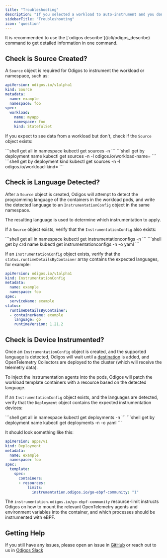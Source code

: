 ```yaml
---
title: "Troubleshooting"
description: "If you selected a workload to auto-instrument and you don't see any data, use the checklist below to troubleshoot the issue."
sidebarTitle: "Troubleshooting"
icon: 'question'
---
```


<Tip>
  It is recommended to use the [`odigos describe`](/cli/odigos_describe) command to get detailed information in one command.
</Tip>

## Check is Source Created?

A `Source` object is required for Odigos to instrument the workload or namespace, such as:

```yaml
apiVersion: odigos.io/v1alpha1
kind: Source
metadata:
  name: example
  namespace: foo
spec:
  workload:
    name: myapp
    namespace: foo
    kind: StatefulSet
```

If you expect to see data from a workload but don't, check if the `Source` object exists:

<CodeGroup>
  ```shell get all in namespace
  kubectl get sources -n <namespace>
  ```
  ```shell get by deployment name
  kubectl get sources -n <namespace> -l odigos.io/workload-name=<deployment-name>
  ```
  ```shell get by deployment kind
  kubectl get sources -n <namespace> -l odigos.io/workload-kind=<deployment-kind>
  ```
</CodeGroup>

## Check is Language Detected?

After a `Source` object is created, Odigos will attempt to detect the programming language of the containers in the workload pods, and write the detected language to an `InstrumentationConfig` object in the same namespace.

The resulting language is used to determine which instrumentation to apply.

If a `Source` object exists, verify that the `InstrumentationConfig` also exists:

<CodeGroup>
  ```shell get all in namespace
  kubectl get instrumentationconfigs -n <namespace>
  ```
  ```shell get by crd name
  kubectl get instrumentationconfigs -n <namespace> <crd-name> -o yaml
  ```
</CodeGroup>

If an `InstrumentationConfig` object exists, verify that the `status.runtimeDetailsByContainer` array contains the expected languages, for example:

```yaml
apiVersion: odigos.io/v1alpha1
kind: InstrumentationConfig
metadata:
  name: example
  namespace: foo
spec:
  serviceName: example
status:
  runtimeDetailsByContainer:
  - containerName: example
    language: go
    runtimeVersion: 1.21.2
```

## Check is Device Instrumented?

Once an `InstrumentationConfig` object is created, and the supported language is detected, Odigos will wait until a [destination](/backends-overview) is added, and OpenTelemetry Collectors are deployed to the cluster (which will receive the telemetry data).

To inject the instrumentation agents into the pods, Odigos will patch the workload template containers with a resource based on the detected language.

If an `InstrumentationConfig` object exists, and the languages are detected, verify that the `Deployment` object contains the expected instrumentation devices:

<CodeGroup>
  ```shell get all in namespace
  kubectl get deployments -n <namespace>
  ```
  ```shell get by deployment name
  kubectl get deployments -n <namespace> <deployment-name> -o yaml
  ```
</CodeGroup>

It should look something like this:

```yaml
apiVersion: apps/v1
kind: Deployment
metadata:
  name: example
  namespace: foo
spec:
  template:
    spec:
      containers:
      - resources:
          limits:
            instrumentation.odigos.io/go-ebpf-community: "1"
```

The `instrumentation.odigos.io/go-ebpf-community` resource-limit instructs Odigos on how to mount the relevant OpenTelemetry agents and environment variables into the container, and which processes should be instrumented with eBPF.

## Getting Help

If you still have any issues, please open an issue in [GitHub](https://github.com/odigos-io/odigos) or reach out to us in [Odigos Slack](https://join.slack.com/t/odigos/shared_invite/zt-24u91yknm-0fLXu6qnqYfNHS_GSUgTJw)
